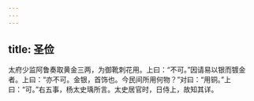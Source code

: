```yaml
---
---
---
```

title: 圣俭
---




太府少监阿鲁奏取黄金三两，为御靴刺花用。上曰：“不可。”因请易以银而镀金者。上曰：“亦不可。金银，首饰也。今民间所用何物？”对曰：“用铜。”上曰：“可。”右五事，杨太史瑀所言。太史居官时，日侍上，故知其详。